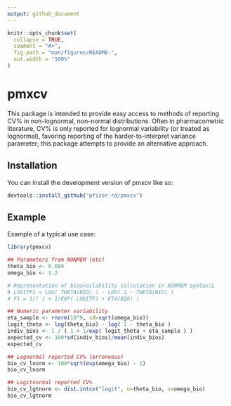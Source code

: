```yaml
---
output: github_document
---
```


<!-- README.md is generated from README.Rmd. Please edit that file -->

```r
knitr::opts_chunk$set(
  collapse = TRUE,
  comment = "#>",
  fig.path = "man/figures/README-",
  out.width = "100%"
)
```

# pmxcv

<!-- badges: start -->
<!-- badges: end -->

This package is intended to provide easy access to methods of reporting CV% in non-lognormal, non-normal distributions. Often in pharmacometric literature, CV% is only reported for lognormal variability (or treated as lognormal), favoring reporting of the harder-to-interpret variance parameter; this package attempts to provide an alternative approach.

## Installation

You can install the development version of pmxcv like so:

``` r
devtools::install_github("pfizer-rd/pmxcv")
```

## Example

Example of a typical use case:

```r
library(pmxcv)

## Parameters from NONMEM (etc)
theta_bio <- 0.689
omega_bio <- 1.2

# Representation of bioavailability calculation in NONMEM syntax:L
# LOGITF1 = LOG( THETA(BIO) ) - LOG( 1 - THETA(BIO) )
# F1 = 1/( 1 + 1/EXP( LOGITF1 + ETA(BIO) )

## Numeric parameter variability
eta_sample <- rnorm(10^9, sd=sqrt(omega_bio))
logit_theta <- log(theta_bio) - log( 1 - theta_bio )
indiv_bios <- 1 / ( 1 + 1/exp( logit_theta + eta_sample ) )
expected_cv <- 100*sd(indiv_bios)/mean(indiv_bios)
expected_cv

## Lognormal reported CV% (erroneous)
bio_cv_lnorm <- 100*sqrt(exp(omega_bio) - 1)
bio_cv_lnorm

## Logitnormal reported CV%
bio_cv_lgtnorm <- dist.intcv("logit", u=theta_bio, v=omega_bio)
bio_cv_lgtnorm

```
